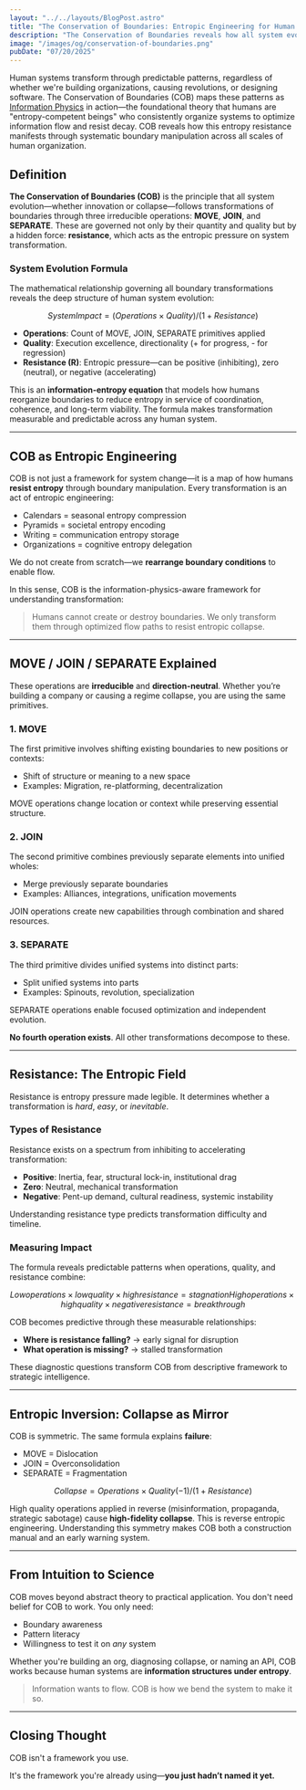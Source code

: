 ```yaml
---
layout: "../../layouts/BlogPost.astro"
title: "The Conservation of Boundaries: Entropic Engineering for Human Systems"
description: "The Conservation of Boundaries reveals how all system evolution—innovation and collapse—follows three irreducible operations: MOVE, JOIN, and SEPARATE, governed by resistance as entropic pressure on human information systems."
image: "/images/og/conservation-of-boundaries.png"
pubDate: "07/20/2025"
---
```


Human systems transform through predictable patterns, regardless of whether we're building organizations, causing revolutions, or designing software. The Conservation of Boundaries (COB) maps these patterns as [Information Physics](/blog/information-physics) in action—the foundational theory that humans are "entropy-competent beings" who consistently organize systems to optimize information flow and resist decay. COB reveals how this entropy resistance manifests through systematic boundary manipulation across all scales of human organization.

## Definition

**The Conservation of Boundaries (COB)** is the principle that all system evolution—whether innovation or collapse—follows transformations of boundaries through three irreducible operations: **MOVE**, **JOIN**, and **SEPARATE**. These are governed not only by their quantity and quality but by a hidden force: **resistance**, which acts as the entropic pressure on system transformation.

### System Evolution Formula

The mathematical relationship governing all boundary transformations reveals the deep structure of human system evolution:

```math
System Impact = (Operations × Quality) / (1 + Resistance)
```

* **Operations**: Count of MOVE, JOIN, SEPARATE primitives applied
* **Quality**: Execution excellence, directionality (+ for progress, - for regression)
* **Resistance (R)**: Entropic pressure—can be positive (inhibiting), zero (neutral), or negative (accelerating)

This is an **information-entropy equation** that models how humans reorganize boundaries to reduce entropy in service of coordination, coherence, and long-term viability. The formula makes transformation measurable and predictable across any human system.

---

## COB as Entropic Engineering

COB is not just a framework for system change—it is a map of how humans **resist entropy** through boundary manipulation. Every transformation is an act of entropic engineering:

* Calendars = seasonal entropy compression
* Pyramids = societal entropy encoding
* Writing = communication entropy storage
* Organizations = cognitive entropy delegation

We do not create from scratch—we **rearrange boundary conditions** to enable flow.

In this sense, COB is the information-physics-aware framework for understanding transformation:

> Humans cannot create or destroy boundaries. We only transform them through optimized flow paths to resist entropic collapse.

---

## MOVE / JOIN / SEPARATE Explained

These operations are **irreducible** and **direction-neutral**. Whether you’re building a company or causing a regime collapse, you are using the same primitives.

### 1. MOVE

The first primitive involves shifting existing boundaries to new positions or contexts:

* Shift of structure or meaning to a new space
* Examples: Migration, re-platforming, decentralization

MOVE operations change location or context while preserving essential structure.

### 2. JOIN

The second primitive combines previously separate elements into unified wholes:

* Merge previously separate boundaries
* Examples: Alliances, integrations, unification movements

JOIN operations create new capabilities through combination and shared resources.

### 3. SEPARATE

The third primitive divides unified systems into distinct parts:

* Split unified systems into parts
* Examples: Spinouts, revolution, specialization

SEPARATE operations enable focused optimization and independent evolution.

**No fourth operation exists**. All other transformations decompose to these.

---

## Resistance: The Entropic Field

Resistance is entropy pressure made legible. It determines whether a transformation is *hard*, *easy*, or *inevitable*.

### Types of Resistance

Resistance exists on a spectrum from inhibiting to accelerating transformation:

* **Positive**: Inertia, fear, structural lock-in, institutional drag
* **Zero**: Neutral, mechanical transformation
* **Negative**: Pent-up demand, cultural readiness, systemic instability

Understanding resistance type predicts transformation difficulty and timeline.

### Measuring Impact

The formula reveals predictable patterns when operations, quality, and resistance combine:

```math
Low operations × low quality × high resistance = stagnation
High operations × high quality × negative resistance = breakthrough
```

COB becomes predictive through these measurable relationships:

* **Where is resistance falling?** → early signal for disruption
* **What operation is missing?** → stalled transformation

These diagnostic questions transform COB from descriptive framework to strategic intelligence.

---

## Entropic Inversion: Collapse as Mirror

COB is symmetric. The same formula explains **failure**:

* MOVE = Dislocation
* JOIN = Overconsolidation
* SEPARATE = Fragmentation

```math
Collapse = Operations × Quality(-1) / (1 + Resistance)
```

High quality operations applied in reverse (misinformation, propaganda, strategic sabotage) cause **high-fidelity collapse**. This is reverse entropic engineering. Understanding this symmetry makes COB both a construction manual and an early warning system.

---

## From Intuition to Science

COB moves beyond abstract theory to practical application. You don't need belief for COB to work. You only need:

* Boundary awareness
* Pattern literacy
* Willingness to test it on *any* system

Whether you're building an org, diagnosing collapse, or naming an API, COB works because human systems are **information structures under entropy**.

> Information wants to flow.
> COB is how we bend the system to make it so.

---

## Closing Thought

COB isn't a framework you use.

It's the framework you're already using—**you just hadn’t named it yet.**
